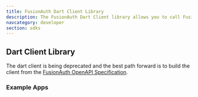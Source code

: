 ```yaml
---
title: FusionAuth Dart Client Library
description: The FusionAuth Dart Client library allows you to call FusionAuth from Dart applications.
navcategory: developer
section: sdks
---
```


## Dart Client Library

The dart client is being deprecated and the best path forward is to build the client from the [FusionAuth OpenAPI Specification](/docs/sdks/openapi).

### Example Apps
<ExampleApps language="dart" />
